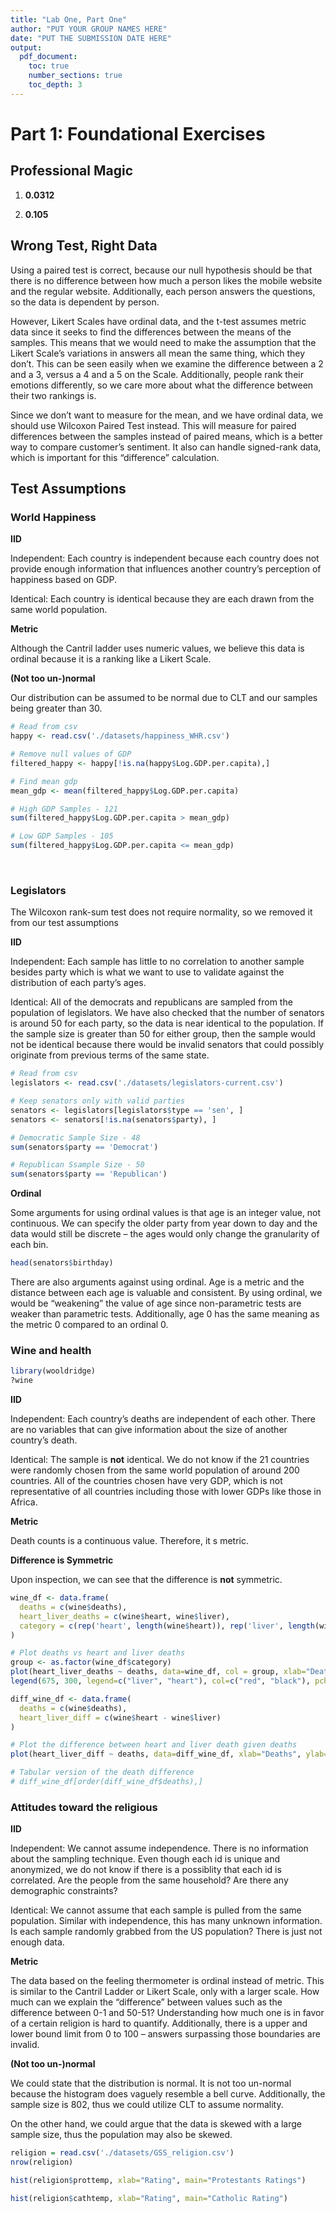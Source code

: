 ```yaml
---
title: "Lab One, Part One"
author: "PUT YOUR GROUP NAMES HERE"
date: "PUT THE SUBMISSION DATE HERE"
output:
  pdf_document:
    toc: true
    number_sections: true
    toc_depth: 3
---
```


# Part 1: Foundational Exercises
## Professional Magic

1. **0.0312**

2. **0.105**

\newpage
## Wrong Test, Right Data

Using a paired test is correct, because our null hypothesis should be that there is no difference between how much a person likes the mobile website and the regular website. Additionally, each person answers the questions, so the data is dependent by person.

However, Likert Scales have ordinal data, and the t-test assumes metric data since it seeks to find the differences between the means of the samples. This means that we would need to make the assumption that the Likert Scale’s variations in answers all mean the same thing, which they don’t. This can be seen easily when we examine the difference between a 2 and a 3, versus a 4 and a 5 on the Scale. Additionally, people rank their emotions differently, so we care more about what the difference between their two rankings is.

Since we don’t want to measure for the mean, and we have ordinal data, we should use Wilcoxon Paired Test instead. This will measure for paired differences between the samples instead of paired means, which is a better way to compare customer’s sentiment. It also can handle signed-rank data, which is important for this “difference” calculation.

\newpage
## Test Assumptions\

### World Happiness

**IID**

Independent: Each country is independent because each country does not provide enough information that influences another country's perception of happiness based on GDP.

Identical: Each country is identical because they are each drawn from the same world population.

**Metric** 

Although the Cantril ladder uses numeric values, we believe this data is ordinal because it is a ranking like a Likert Scale. 

**(Not too un-)normal**

Our distribution can be assumed to be normal due to CLT and our samples being greater than 30.

```r
# Read from csv
happy <- read.csv('./datasets/happiness_WHR.csv')

# Remove null values of GDP
filtered_happy <- happy[!is.na(happy$Log.GDP.per.capita),]

# Find mean gdp
mean_gdp <- mean(filtered_happy$Log.GDP.per.capita)

# High GDP Samples - 121
sum(filtered_happy$Log.GDP.per.capita > mean_gdp)

# Low GDP Samples - 105
sum(filtered_happy$Log.GDP.per.capita <= mean_gdp)
```
\

### Legislators

The Wilcoxon rank-sum test does not require normality, so we removed it from our test assumptions

**IID**

Independent: Each sample has little to no correlation to another sample besides party which is what we want to use to validate against the distribution of each party's ages.

Identical: All of the democrats and republicans are sampled from the population of legislators. We have also checked that the number of senators is around 50 for each party, so the data is near identical to the population. If the sample size is greater than 50 for either group, then the sample would not be identical because there would be invalid senators that could possibly originate from previous terms of the same state.

```r
# Read from csv
legislators <- read.csv('./datasets/legislators-current.csv')

# Keep senators only with valid parties
senators <- legislators[legislators$type == 'sen', ]
senators <- senators[!is.na(senators$party), ]

# Democratic Sample Size - 48
sum(senators$party == 'Democrat')

# Republican Ssample Size - 50
sum(senators$party == 'Republican')
```

**Ordinal**

Some arguments for using ordinal values is that age is an integer value, not continuous. We can specify the older party from year down to day and the data would still be discrete -- the ages would only change the granularity of each bin.

```r
head(senators$birthday)
```

There are also arguments against using ordinal. Age is a metric and the distance between each age is valuable and consistent. By using ordinal, we would be "weakening" the value of age since non-parametric tests are weaker than parametric tests. Additionally, age 0 has the same meaning as the metric 0 compared to an ordinal 0.
\

### Wine and health

```r
library(wooldridge)
?wine
```

**IID**

Independent: Each country's deaths are independent of each other. There are no variables that can give information about the size of another country's death.

Identical: The sample is **not** identical. We do not know if the 21 countries were randomly chosen from the same world population of around 200 countries. All of the countries chosen have very GDP, which is not representative of all countries including those with lower GDPs like those in Africa.

**Metric**

Death counts is a continuous value. Therefore, it s metric.

**Difference is Symmetric**

Upon inspection, we can see that the difference is **not** symmetric.

```r
wine_df <- data.frame(
  deaths = c(wine$deaths),
  heart_liver_deaths = c(wine$heart, wine$liver),
  category = c(rep('heart', length(wine$heart)), rep('liver', length(wine$liver)))
)

# Plot deaths vs heart and liver deaths
group <- as.factor(wine_df$category)
plot(heart_liver_deaths ~ deaths, data=wine_df, col = group, xlab="Deaths", ylab="Heart and Liver Deaths")
legend(675, 300, legend=c("liver", "heart"), col=c("red", "black"), pch=c(1,1))
```
```r
diff_wine_df <- data.frame(
  deaths = c(wine$deaths),
  heart_liver_diff = c(wine$heart - wine$liver)
)

# Plot the difference between heart and liver death given deaths
plot(heart_liver_diff ~ deaths, data=diff_wine_df, xlab="Deaths", ylab="Death Difference between Heart and Liver")

# Tabular version of the death difference
# diff_wine_df[order(diff_wine_df$deaths),]
```

### Attitudes toward the religious

**IID**

Independent: We cannot assume independence. There is no information about the sampling technique. Even though each id is unique and anonymized, we do not know if there is a possiblity that each id is correlated. Are the people from the same household? Are there any demographic constraints?

Identical: We cannot assume that each sample is pulled from the same population. Similar with independence, this has many unknown information. Is each sample randomly grabbed from the US population? There is just not enough data.

**Metric**

The data based on the feeling thermometer is ordinal instead of metric. This is similar to the Cantril Ladder or Likert Scale, only with a larger scale. How much can we explain the "difference" between values such as the difference between 0-1 and 50-51? Understanding how much one is in favor of a certain religion is hard to quantify. Additionally, there is a upper and lower bound limit from 0 to 100 -- answers surpassing those boundaries are invalid.

**(Not too un-)normal**

We could state that the distribution is normal. It is not too un-normal because the histogram does vaguely resemble a bell curve. Additionally, the sample size is 802, thus we could utilize CLT to assume normality.

On the other hand, we could argue that the data is skewed with a large sample size, thus the population may also be skewed.

```r
religion = read.csv('./datasets/GSS_religion.csv')
nrow(religion)
```

```r
hist(religion$prottemp, xlab="Rating", main="Protestants Ratings")
```

```r
hist(religion$cathtemp, xlab="Rating", main="Catholic Rating")
```






